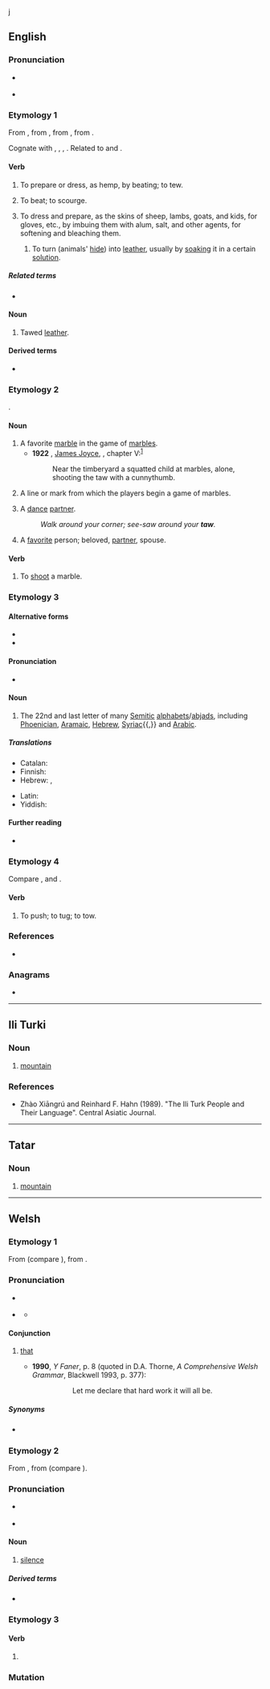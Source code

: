 j{{also|Taw}}
==English==

===Pronunciation===
* {{a|UK}} {{IPA|en|/tɔː/}}
* {{homophones|en|tau}}

===Etymology 1===
{{PIE root|en|dewh₂}}
From {{inh|en|enm|tawen}}, from {{inh|en|ang|tawian||to do, make}}, from {{inh|en|gem-pro|*tawjaną||to make, prepare}}, from {{der|en|ine-pro|*dewh₂-||to tie to, secure}}.

Cognate with {{cog|nl|touwen||to rope, tether, curry}}, {{cog|nl|tuien||to fasten with ropes}}, {{cog|de|Tau||rope, hawser, cable}}, {{cog|got|𐍄𐌰𐌿𐌾𐌰𐌽||to make, prepare}}. Related to {{m|en|tool}} and {{m|en|tether}}.

====Verb====
{{en-verb}}

# {{lb|en|transitive|obsolete}} To prepare or dress, as hemp, by beating; to tew.
# {{lb|en|transitive|by extension}} To beat; to scourge.
# {{lb|en|transitive}} To dress and prepare, as the skins of sheep, lambs, goats, and kids, for gloves, etc., by imbuing them with alum, salt, and other agents, for softening and bleaching them.
## {{lb|en|transitive}} To turn (animals' [[hide]]) into [[leather]], usually by [[soak]]ing it in a certain [[solution]].

=====Related terms=====
* {{l|en|tool}}

====Noun====
{{en-noun|?}}

# {{lb|en|obsolete}} Tawed [[leather]].

====Derived terms====
* {{l|en|tawse}}

===Etymology 2===
{{unk|en}}.

====Noun====
{{en-noun}}

# A favorite [[marble]] in the game of [[marbles]].
#* '''1922''' , [[w:James Joyce|James Joyce]], ''{{w|Ulysses}}'', chapter V:<sup>[http://www.gutenberg.org/ebooks/4300]</sup>
#*: Near the timberyard a squatted child at marbles, alone, shooting the taw with a cunnythumb.
# A line or mark from which the players begin a game of marbles.
# {{lb|en|square dancing}} A [[dance]] [[partner]].
#: ''Walk around your corner; see-saw around your '''taw'''.''
# A [[favorite]] person; beloved, [[partner]], spouse.

====Verb====
{{en-verb}}

# To [[shoot]] a marble.

===Etymology 3===

====Alternative forms====
* {{l|en|tav}}
* {{l|en|taf}}

====Pronunciation====
* {{IPA|en|/ˈtaʊ/}}

====Noun====
{{en-noun}}

# The 22nd and last letter of many [[Semitic]] [[alphabet]]s/[[abjad]]s, including [[Phoenician]], [[Aramaic]], [[Hebrew]], [[Syriac]]{{,}} and [[Arabic]].

=====Translations=====
{{trans-top|Semitic letter}}
* Catalan: {{t+|ca|tau|f}}
* Finnish: {{t+|fi|tav}}
* Hebrew: {{t+|he|תָּו|f|tr=tav}}, {{t+|he|ת}} {{qualifier|symbol}}
{{trans-mid}}
* Latin: {{t|la|thau|n}}
* Yiddish: {{t|yi|תּו|m|f|tr=tof}}
{{trans-bottom}}

====Further reading====
* {{pedialite}}

===Etymology 4===
Compare {{m|en|tew||to tow}}, and {{m|en|tow}}.

====Verb====
{{en-verb}}

# To push; to tug; to tow.
#: {{rfquotek|en|Drayton}}

{{Webster 1913}}

===References===
* {{R:Websters}}

===Anagrams===
* {{anagrams|en|a=atw|ATW|AWT|TWA|WAT|WTA|Wat|wat}}

{{topics|en|Hides}}

----

==Ili Turki==

===Noun===
{{head|ili|noun}}

# [[mountain]]

===References===
* Zhào Xiāngrú and Reinhard F. Hahn (1989). "The Ili Turk People and Their Language". Central Asiatic Journal.

----

==Tatar==

===Noun===
{{head|tt|noun}}

# [[mountain]]

----

==Welsh==

===Etymology 1===
From {{inh|cy|cel-pro|*tāti}} (compare {{cog|sga|at·tá}}), from {{inh|cy|ine-pro|*steh₂-||to stand}}.

===Pronunciation===
* {{a|cy-N}} {{IPA|cy|/taːu̯/}}
* {{a|cy-S|standard}} {{IPA|cy|/tau̯/}}
** {{a|cy-N|colloquial}} {{IPA|cy|/ta/|/tə/}}

====Conjunction====
{{head|cy|conjunction}}

# {{lb|cy|South Wales}} [[that]] {{qualifier|introduces a noun clause, marking it for emphasis}}
#* '''1990''', ''Y Faner'', p.&nbsp;8 (quoted in D.A. Thorne, ''A Comprehensive Welsh Grammar'', Blackwell 1993, p.&nbsp;377):
#*: {{lang|cy|Gadewch imi ddatgan '''taw''' gwaith caled fydd y cyfan.}}
#*:: Let me declare that hard work it will all be.

=====Synonyms=====
* {{lb|cy|formal}} {{a|cy-N|colloquial}} {{l|cy|mai}}

===Etymology 2===
From {{inh|cy|cel-pro|*tawsos||silent}}, from {{inh|cy|ine-pro|*teh₂ws-||still, silent}} (compare {{cog|sa|तूष्णीम्||silently}}).

===Pronunciation===
* {{a|cy-N}} {{IPA|cy|/taːu̯/}}
* {{a|cy-S}} {{IPA|cy|/tau̯/}}

====Noun====
{{cy-noun|m|-}}

# [[silence]]

=====Derived terms=====
* {{l|cy|distaw||quiet, silent}}

===Etymology 3===

====Verb====
{{head|cy|verb form}}

# {{inflection of|cy|tewi||2|s|impr}}

===Mutation===
{{cy-mut-auto}}